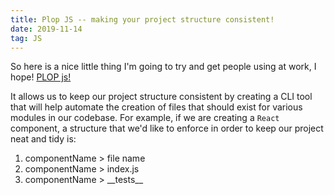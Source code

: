 ```yaml
---
title: Plop JS -- making your project structure consistent!
date: 2019-11-14
tag: JS
---
```


So here is a nice little thing I'm going to try and get people using at work, I
hope! [PLOP js!](https://plopjs.com/)

It allows us to keep our project structure consistent by creating a CLI tool
that will help automate the creation of files that should exist for various
modules in our codebase. For example, if we are creating a `React` component, a
structure that we'd like to enforce in order to keep our project neat and tidy
is:

1. componentName > file name
2. componentName > index.js
3. componentName > \_\_tests\_\_
